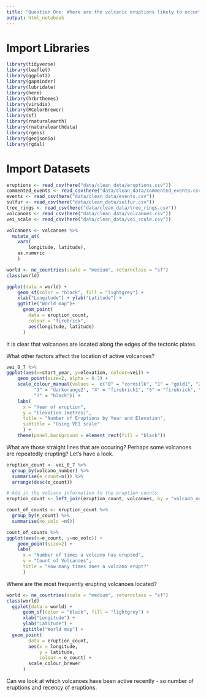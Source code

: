 ```yaml
---
title: "Question One: Where are the volcanic eruptions likely to occur?"
output: html_notebook
---
```


# Import Libraries
```r
library(tidyverse)
library(leaflet)
library(ggplot2)
library(gapminder)
library(lubridate)
library(here)
library(hrbrthemes)
library(viridis)
library(RColorBrewer)
library(sf)
library(rnaturalearth)
library(rnaturalearthdata)
library(rgeos)
library(geojsonio)
library(rgdal)
```

# Import Datasets
```r
eruptions <- read_csv(here("data/clean_data/eruptions.csv"))
commented_events <- read_csv(here("data/clean_data/commented_events.csv"))
events <- read_csv(here("data/clean_data/events.csv"))
sulfur <- read_csv(here("data/clean_data/sulfur.csv"))
tree_rings <- read_csv(here("data/clean_data/tree_rings.csv"))
volcanoes <- read_csv(here("data/clean_data/volcanoes.csv"))
vei_scale <- read_csv(here("data/clean_data/vei_scale.csv"))
```

```r
volcanoes <- volcanoes %>% 
  mutate_at(
    vars(
        longitude, latitude),
    as.numeric
    ) 
```

```r
world <- ne_countries(scale = "medium", returnclass = "sf")
class(world)
```

```r
ggplot(data = world) +
    geom_sf(color = "black", fill = "lightgrey") +
    xlab("Longitude") + ylab("Latitude") +
    ggtitle("World map")+
      geom_point(
        data = eruption_count,
        colour = "firebrick",
        aes(longitude, latitude)
      ) 
```

It is clear that volcanoes are located along the edges of the tectonic plates.

What other factors affect the location of active volcanoes?

```r
vei_0_7 %>% 
ggplot(aes(x=start_year, y=elevation, colour=vei)) + 
    geom_point(size=2, alpha = 0.3) +
    scale_colour_manual(values =  c("0" = "cornsilk", "1" = "gold1", "2" = "darkgoldenrod2",
          "3" = "darkorange2", "4" = "firebrick1", "5" = "firebrick", "6" = "firebrick4",
          "7" = "black")) +
    labs(
      x = "Year of eruption",
      y = "Elevation (metres)",
      title = "Number of Eruptions by Year and Elevation",
      subtitle = "Using VEI scale"
      ) +
    theme(panel.background = element_rect(fill = "black"))


```

What are those straight lines that are occuring? Perhaps some volcanoes are repeatedly erupting? Let's have a look.

```r
eruption_count <- vei_0_7 %>% 
  group_by(volcano_number) %>% 
  summarise(e_count=n()) %>% 
  arrange(desc(e_count))
```

```r
# Add in the volcano information to the eruption counts
eruption_count <- left_join(eruption_count, volcanoes, by = "volcano_number")
```

```r
count_of_counts <- eruption_count %>% 
  group_by(e_count) %>% 
  summarise(no_volc =n())
```

```r
count_of_counts %>% 
ggplot(aes(x=e_count, y=no_volc)) + 
    geom_point(size=2) +
    labs(
      x = "Number of times a volcano has erupted",
      y = "Count of Volcanoes",
      title = "How many times does a volcano erupt?"
      ) 
```

Where are the most frequently erupting volcanoes located?

```r
world <- ne_countries(scale = "medium", returnclass = "sf")
class(world)
  ggplot(data = world) +
      geom_sf(color = "black", fill = "lightgrey") +
      xlab("Longitude") + 
      ylab("Latitude") +
      ggtitle("World map") +
  geom_point(
        data = eruption_count,
        aes(x = longitude, 
            y = latitude,
            colour = e_count) +
        scale_colour_brewer
      ) 
```

Can we look at which volcanoes have been active recently - so number of eruptions and recency of eruptions.





